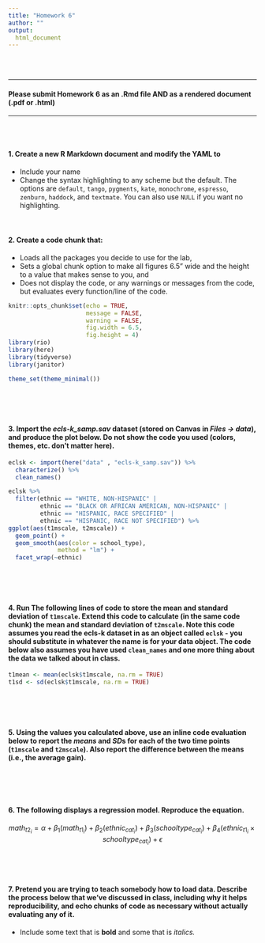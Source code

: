 ```yaml
---
title: "Homework 6"
author: ""
output:
  html_document
---
```


<br>
<br>

----

#### Please submit Homework 6 as an .Rmd file **AND** as a rendered document (.pdf or .html)

----

<br>
<br>

#### 1. Create a new R Markdown document and modify the YAML to 
* Include your name
* Change the syntax highlighting to any scheme but the default. The options are `default`, `tango`, `pygments`, `kate`, `monochrome`, `espresso`, `zenburn`, `haddock`, and `textmate`. You can also use `NULL` if you want no highlighting.
<br>
<br>
<br>

#### 2. Create a code chunk that:
* Loads all the packages you decide to use for the lab,
* Sets a global chunk option to make all figures 6.5" wide and the height to a value that makes sense to you, and
* Does not display the code, or any warnings or messages from the code, but evaluates every function/line of the code.

```r
knitr::opts_chunk$set(echo = TRUE, 
                      message = FALSE,
                      warning = FALSE,
                      fig.width = 6.5,
                      fig.height = 4)
library(rio)
library(here)
library(tidyverse)
library(janitor)

theme_set(theme_minimal())
```
<br>
<br>
<br>

#### 3. Import the *ecls-k_samp.sav* dataset (stored on Canvas in *Files -> data*), and produce the plot below. Do not show the code you used (colors, themes, etc. don't matter here).

```r
eclsk <- import(here("data" , "ecls-k_samp.sav")) %>%
  characterize() %>%
  clean_names() 

eclsk %>%
  filter(ethnic == "WHITE, NON-HISPANIC" |
         ethnic == "BLACK OR AFRICAN AMERICAN, NON-HISPANIC" |
         ethnic == "HISPANIC, RACE SPECIFIED" |
         ethnic == "HISPANIC, RACE NOT SPECIFIED") %>%
ggplot(aes(t1mscale, t2mscale)) +
  geom_point() +
  geom_smooth(aes(color = school_type),
              method = "lm") +
  facet_wrap(~ethnic)
```

<br>
<br>
<br>

#### 4. Run The following lines of code to store the mean and standard deviation of `t1mscale`. Extend this code to calculate (in the same code chunk) the mean and standard deviation of `t2mscale`. Note this code assumes you read the **ecls-k** dataset in as an object called `eclsk` - you should substitute in whatever the name is for your data object. The code below also assumes you have used `clean_names` and one more thing about the data we talked about in class. 


```r
t1mean <- mean(eclsk$t1mscale, na.rm = TRUE)
t1sd <- sd(eclsk$t1mscale, na.rm = TRUE)


```
<br>
<br>
<br>

#### 5. Using the values you calculated above, use an inline code evaluation below to report the *means* and *SD*s for each of the two time points (`t1mscale` and `t2mscale`). Also report the difference between the means (i.e., the average gain).
<br>
<br>
<br>

#### 6. The following displays a regression model. Reproduce the equation.

$$
math_{t2_i} = \alpha + \beta_1(math_{t1_i}) + \beta_2(ethnic_{cat_i}) + \beta_3(schooltype_{cat_i}) + \beta_4(ethnic_{t1_i} \times schooltype_{cat_i}) + \epsilon
$$
<br>
<br>
<br>

#### 7. Pretend you are trying to teach somebody how to load data. Describe the process below that we've discussed in class, including why it helps reproducibility, and echo chunks of code as necessary without actually evaluating any of it.
- Include some text that is **bold** and some that is *italics.*



